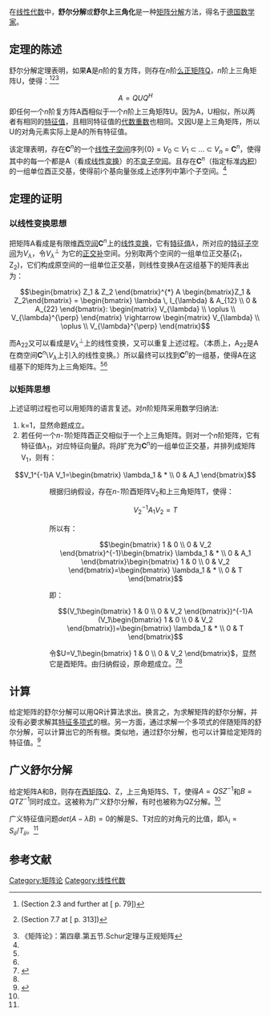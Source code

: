在[[线性代数|线性代数]]中，'''舒尔分解'''或'''舒尔上三角化'''是一种[[矩阵分解|矩阵分解]]方法，得名于[[德国|德国]][[数学家|数学家]]{{link-en|伊沙海·舒爾|Issai Schur}}。

== 定理的陈述 ==
舒尔分解定理表明，如果'''A'''是''n''阶的复方阵，则存在''n''阶[[么正矩阵|么正矩阵]]Q，''n''阶上三角矩阵U，使得：<ref name=horn1985>{{cite book|author=Horn, R.A. and Johnson, C.R.|year=1985|title=Matrix Analysis|publisher=Cambridge University Press|isbn=0-521-38632-2}}(Section 2.3 and further at [{{Google books|plainurl=y|id=PlYQN0ypTwEC|page=79|text=Schur}} p. 79])</ref><ref name=Golub1996>{{cite book|author=Golub, G.H. and Van Loan, C.F.|year=1996|title=Matrix Computations|edition=3rd|publisher=Johns Hopkins University Press|isbn=0-8018-5414-8}}(Section 7.7 at [{{Google books|plainurl=y|id=mlOa7wPX6OYC|page=313|text=Schur Decomposition}} p. 313])</ref><ref name=a>《矩阵论》：第四章.第五节.Schur定理与正规矩阵</ref>

:<math> A = Q U Q^{H}</math>
即任何一个''n''阶复方阵A酉相似于一个''n''阶上三角矩阵U。因为A，U相似，所以两者有相同的[[特征值|特征值]]，且相同特征值的[[代数重数|代数重数]]也相同。又因U是上三角矩阵，所以U的对角元素实际上是A的所有特征值。

该定理表明，存在'''C'''<sup>''n''</sup>的一个[[线性子空间|线性子空间]]序列{0} = ''V''<sub>0</sub> ⊂ ''V''<sub>1</sub> ⊂ ... ⊂ ''V<sub>n</sub>'' = '''C'''<sup>''n''</sup>，使得其中的每一个都是A（看成[[线性变换|线性变换]]）的[[不变子空间|不变子空间]]。且存在'''C'''<sup>''n''</sup>（指定标准[[内积|内积]]）的一组单位酉正交基，使得前i个基向量张成上述序列中第i个子空间。<ref name=horn1985/>

== 定理的证明 ==
=== 以线性变换思想 ===
把矩阵A看成是有限维[[酉空间|酉空间]]'''C'''<sup>''n''</sup>上的[[线性变换|线性变换]]，它有[[特征值|特征值]]''λ''，所对应的[[特征子空间|特征子空间]]为''V<sub>λ</sub>''，令''V<sub>λ</sub>''<sup>⊥</sup> 为它的[[正交补|正交补]]空间。分别取两个空间的一组单位正交基(Z<sub>1</sub>，Z<sub>2</sub>)，它们构成原空间的一组单位正交基，则线性变换A在这组基下的矩阵表出为：


:<math>\begin{bmatrix} Z_1 & Z_2 \end{bmatrix}^{*} A \begin{bmatrix}Z_1 & Z_2\end{bmatrix} = \begin{bmatrix} \lambda \, I_{\lambda} & A_{12} \\ 0 & A_{22} \end{bmatrix}: 
\begin{matrix}
V_{\lambda} \\
\oplus \\
V_{\lambda}^{\perp}
\end{matrix}
\rightarrow
\begin{matrix}
V_{\lambda} \\
\oplus \\
V_{\lambda}^{\perp}
\end{matrix}
</math>

而A<sub>22</sub>又可以看成是''V<sub>λ</sub>''<sup>⊥</sup>上的线性变换，又可以重复上述过程。（本质上，A<sub>22</sub>是A在商空间'''C'''<sup>''n''</sup>\''V<sub>λ</sub>''上引入的线性变换。）所以最终可以找到'''C'''<sup>''n''</sup>的一组基，使得A在这组基下的矩阵为上三角矩阵。<ref name=horn1985/><ref name=Golub1996/>

=== 以矩阵思想 ===
上述证明过程也可以用矩阵的语言复述。对''n''阶矩阵采用数学归纳法:
#k=1，显然命题成立。
#若任何一个''n-1''阶矩阵酉正交相似于一个上三角矩阵。则对一个''n''阶矩阵，它有特征值''λ<sub>1</sub>''，对应特征向量''β''。将''β''扩充为'''C'''<sup>''n''</sup>的一组单位正交基，并排列成矩阵V<sub>1</sub>，则有：
:::<math>V_1^{-1}A V_1=\begin{bmatrix} \lambda_1 & * \\ 0 & A_1 \end{bmatrix} </math>
::根据归纳假设，存在''n-1''阶酉矩阵V<sub>2</sub>和上三角矩阵T，使得：
:::<math>V_2^{-1}A_1V_2=T</math>
::所以有：
:::<math>\begin{bmatrix} 1 & 0 \\ 0 & V_2 \end{bmatrix}^{-1}\begin{bmatrix} \lambda_1 & * \\ 0 & A_1 \end{bmatrix}\begin{bmatrix} 1 & 0 \\ 0 & V_2 \end{bmatrix}=\begin{bmatrix} \lambda_1 & * \\ 0 & T \end{bmatrix} </math>
::即：
:::<math>(V_1\begin{bmatrix} 1 & 0 \\ 0 & V_2 \end{bmatrix})^{-1}A (V_1\begin{bmatrix} 1 & 0 \\ 0 & V_2 \end{bmatrix})=\begin{bmatrix} \lambda_1 & * \\ 0 & T \end{bmatrix} </math>
::令<math>U=V_1\begin{bmatrix} 1 & 0 \\ 0 & V_2 \end{bmatrix}</math>，显然它是酉矩阵。由归纳假设，原命题成立。<ref>{{cite book|title=《高等代数学习指导·上册》|page=p352|author=丘维声|publisher=清华大学出版社|isbn=978-7-302-10975-4|year=2005}}</ref><ref name=a/>

== 计算 ==
给定矩阵的舒尔分解可以用QR计算法求出。换言之，为求解矩阵的舒尔分解，并没有必要求解其[[特征多项式|特征多项式]]的根。另一方面，通过求解一个多项式的伴随矩阵的舒尔分解，可以计算出它的所有根。类似地，通过舒尔分解，也可以计算给定矩阵的特征值。<ref>{{cite book|first=E.|last=Anderson|coauthors=Bai, Z.; Bischof, C.; Blackford, S.; [[James_Demmel|Demmel, J.]]; [[Jack_Dongarra|Dongarra, J.]]; Du Croz, J.; Greenbaum, A.; Hammarling, S.; McKenney, A.; Sorensen, D.
| title =LAPACK Users' Guide
| edition = Third
| publisher = Society for Industrial and Applied Mathematics
|year = 1999
| location = Philadelphia, PA
| isbn = 0-89871-447-8
| url = 
}}</ref>

== 广义舒尔分解 ==
给定矩阵A和B，则存在[[酉矩阵|酉矩阵]]Q、Z，上三角矩阵S、T，使得<math>A=QSZ^{-1}</math>和<math>B=QTZ^{-1}</math>同时成立。这被称为广义舒尔分解，有时也被称为QZ分解。<ref name=Golub1996/>

广义特征值问题<math>det(A-\lambda B)=0</math>的解是S、T对应的对角元的比值，即<math>\lambda_i=S_{ii}/T_{ii}</math>。<ref name=Golub1996/>

== 参考文献 ==
{{reflist}}
[[Category:矩阵论|Category:矩阵论]]
[[Category:线性代数|Category:线性代数]]